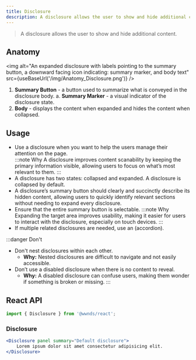 ```yaml
---
title: Disclosure
description: A disclosure allows the user to show and hide additional content.
---
```



> A disclosure allows the user to show and hide additional content.

## Anatomy

<img
	alt="An expanded disclosure with labels pointing to the summary button, a downward facing icon indicating: summary marker, and body text"
	src={useBaseUrl('/img/Anatomy_Disclosure.png')}
/>

1. **Summary Button** - a button used to summarize what is conveyed in the disclosure body.
	a. **Summary Marker** - a visual indicator of the disclosure state.
1. **Body** - displays the content when expanded and hides the content when collapsed.

## Usage

- Use a disclosure when you want to help the users manage their attention on the page.  
	:::note Why
	A disclosure improves content scanability by keeping the primary information visible, allowing users to focus on what’s most relevant to them.
	:::
- A disclosure has two states: collapsed and expanded. A disclosure is collapsed by default.
- A disclosure’s summary button should clearly and succinctly describe its hidden content, allowing users to quickly identify relevant sections without needing to expand every disclosure.
- Ensure that the entire summary button is selectable.
	:::note Why
	Expanding the target area improves usability, making it easier for users to interact with the disclosure, especially on touch devices.
	:::
- If multiple related disclosures are needed, use an (accordion).


:::danger Don't
- Don't nest disclosures within each other.
	- **Why:** Nested disclosures are difficult to navigate and not easily accessible. 
- Don’t use a disabled disclosure when there is no content to reveal.
	- **Why:** A disabled disclosure can confuse users, making them wonder if something is broken or missing.
:::



## React API

```js
import { Disclosure } from '@wwnds/react';
```

### Disclosure

```jsx live
<Disclosure panel summary="Default disclosure">
    Lorem ipsum dolor sit amet consectetur adipisicing elit.
</Disclosure>
```

<PropsTable from={Disclosure} />
